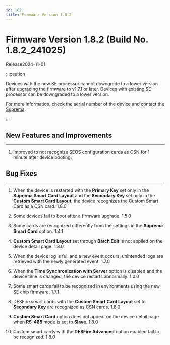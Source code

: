 ```yaml
---
id: 182
title: Firmware Version 1.8.2
---
```


# Firmware Version 1.8.2 (Build No. 1.8.2_241025)

Release<Separator/>2024-11-01

:::caution

Devices with the new SE processor cannot downgrade to a lower version after upgrading the firmware to v1.7.1 or later. Devices with existing SE processor can be downgraded to a lower version.

For more information, check the serial number of the device and contact the [Suprema](https://supremainc.com).

:::

## New Features and Improvements

---

1. Improved to not recognize SEOS configuration cards as CSN for 1 minute after device booting.

## Bug Fixes

---

<BugLists>

1. When the device is restarted with the **Primary Key** set only in the **Suprema Smart Card Layout** and the **Secondary Key** set only in the **Custom Smart Card Layout**, the device recognizes the Custom Smart Card as a CSN card. <Badge>1.8.0</Badge>

1. Some devices fail to boot after a firmware upgrade. <Badge>1.5.0</Badge>

1. Some cards are recognized differently from the settings in the **Suprema Smart Card** option. <Badge>1.4.1</Badge>

1. **Custom Smart Card Layout** set through **Batch Edit** is not applied on the device detail page. <Badge>1.8.0</Badge>

1. When the device log is full and a new event occurs, unintended logs are retrieved with the newly generated event. <Badge>1.7.0</Badge>

1. When the **Time Synchronization with Server** option is disabled and the device time is changed, the device restarts abnormally. <Badge>1.0.0</Badge>

1. Some smart cards fail to be recognized in environments using the new SE chip firmware. <Badge>1.7.1</Badge>

1. DESFire smart cards with the **Custom Smart Card Layout** set to **Secondary Key** are recognized as CSN cards. <Badge>1.8.0</Badge>

1. **Custom Smart Card** option does not appear on the device detail page when **RS-485** mode is set to **Slave**. <Badge>1.8.0</Badge>

1. Custom smart cards with the **DESFire Advanced** option enabled fail to be recognized. <Badge>1.8.0</Badge>

</BugLists>